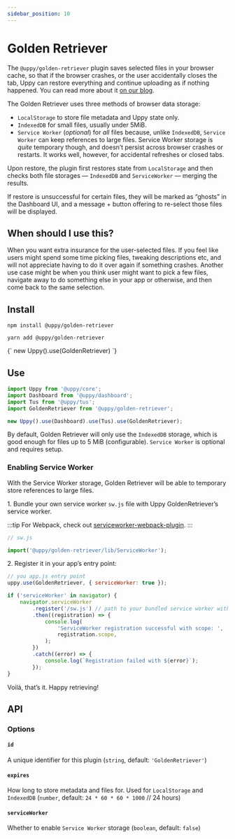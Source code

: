 ```yaml
---
sidebar_position: 10
---
```


# Golden Retriever

The `@uppy/golden-retriever` plugin saves selected files in your browser cache,
so that if the browser crashes, or the user accidentally closes the tab, Uppy
can restore everything and continue uploading as if nothing happened. You can
read more about it
[on our blog](https://uppy.io/blog/2017/07/golden-retriever/).

The Golden Retriever uses three methods of browser data storage:

- `LocalStorage` to store file metadata and Uppy state only.
- `IndexedDB` for small files, usually under 5MiB.
- `Service Worker` (_optional_) for _all_ files because, unlike `IndexedDB`,
  `Service Worker` can keep references to large files. Service Worker storage is
  _quite_ temporary though, and doesn’t persist across browser crashes or
  restarts. It works well, however, for accidental refreshes or closed tabs.

Upon restore, the plugin first restores state from `LocalStorage` and then
checks both file storages — `IndexedDB` and `ServiceWorker` — merging the
results.

If restore is unsuccessful for certain files, they will be marked as “ghosts” in
the Dashboard UI, and a message + button offering to re-select those files will
be displayed.

## When should I use this?

When you want extra insurance for the user-selected files. If you feel like
users might spend some time picking files, tweaking descriptions etc, and will
not appreciate having to do it over again if something crashes. Another use case
might be when you think user might want to pick a few files, navigate away to do
something else in your app or otherwise, and then come back to the same
selection.

## Install

<Tabs>
  <TabItem value="npm" label="NPM" default>

```shell
npm install @uppy/golden-retriever
```

  </TabItem>

  <TabItem value="yarn" label="Yarn">

```shell
yarn add @uppy/golden-retriever
```

  </TabItem>

  <TabItem value="cdn" label="CDN">
    <UppyCdnExample>
      {`
        new Uppy().use(GoldenRetriever)
      `}
    </UppyCdnExample>
  </TabItem>
</Tabs>

## Use

```js {9} showLineNumbers
import Uppy from '@uppy/core';
import Dashboard from '@uppy/dashboard';
import Tus from '@uppy/tus';
import GoldenRetriever from '@uppy/golden-retriever';

new Uppy().use(Dashboard).use(Tus).use(GoldenRetriever);
```

By default, Golden Retriever will only use the `IndexedDB` storage, which is
good enough for files up to 5 MiB (configurable). `Service Worker` is
optional and requires setup.

### Enabling Service Worker

With the Service Worker storage, Golden Retriever will be able to temporary
store references to large files.

1\. Bundle your own service worker `sw.js` file with Uppy GoldenRetriever’s
service worker.

:::tip For Webpack, check out
[serviceworker-webpack-plugin](https://github.com/oliviertassinari/serviceworker-webpack-plugin).
:::

```js
// sw.js

import('@uppy/golden-retriever/lib/ServiceWorker');
```

2\. Register it in your app’s entry point:

```js
// you app.js entry point
uppy.use(GoldenRetriever, { serviceWorker: true });

if ('serviceWorker' in navigator) {
	navigator.serviceWorker
		.register('/sw.js') // path to your bundled service worker with GoldenRetriever service worker
		.then((registration) => {
			console.log(
				'ServiceWorker registration successful with scope: ',
				registration.scope,
			);
		})
		.catch((error) => {
			console.log(`Registration failed with ${error}`);
		});
}
```

Voilà, that’s it. Happy retrieving!

## API

### Options

#### `id`

A unique identifier for this plugin (`string`, default: `'GoldenRetriever'`)

#### `expires`

How long to store metadata and files for. Used for `LocalStorage` and
`IndexedDB` (`number`, default: `24 * 60 * 60 * 1000` // 24 hours)

#### `serviceWorker`

Whether to enable `Service Worker` storage (`boolean`, default: `false`)
